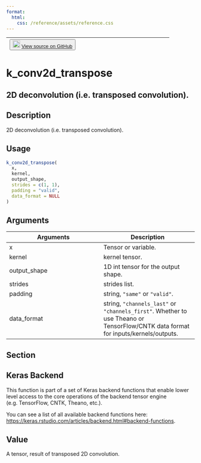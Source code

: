 ```yaml
---
format:
  html:
    css: /reference/assets/reference.css
---
```


| <button class="button"> ![](/reference/assets/GitHub-Mark-32px.png){width="20"} [View source on GitHub](https://github.com/rstudio/keras//blob/main/R/backend.R#L528) </button> |
|:------------------------------:|:--------------------------------------:|

# k_conv2d_transpose

## 2D deconvolution (i.e. transposed convolution).

## Description
2D deconvolution (i.e. transposed convolution). 


## Usage
```r
k_conv2d_transpose( 
  x, 
  kernel, 
  output_shape, 
  strides = c(1, 1), 
  padding = "valid", 
  data_format = NULL 
) 
```

## Arguments
|Arguments|Description|
|---|---|
| x | Tensor or variable. |
| kernel | kernel tensor. |
| output_shape | 1D int tensor for the output shape. |
| strides | strides list. |
| padding | string, `"same"` or `"valid"`. |
| data_format | string, `"channels_last"` or `"channels_first"`. Whether to use Theano or TensorFlow/CNTK data format for inputs/kernels/outputs. |


## Section

## Keras Backend

This function is part of a set of Keras backend functions that enable lower level access to the core operations of the backend tensor engine (e.g. TensorFlow, CNTK, Theano, etc.). 

You can see a list of all available backend functions here: [https://keras.rstudio.com/articles/backend.html#backend-functions](https://keras.rstudio.com/articles/backend.html#backend-functions). 

## Value
A tensor, result of transposed 2D convolution. 




